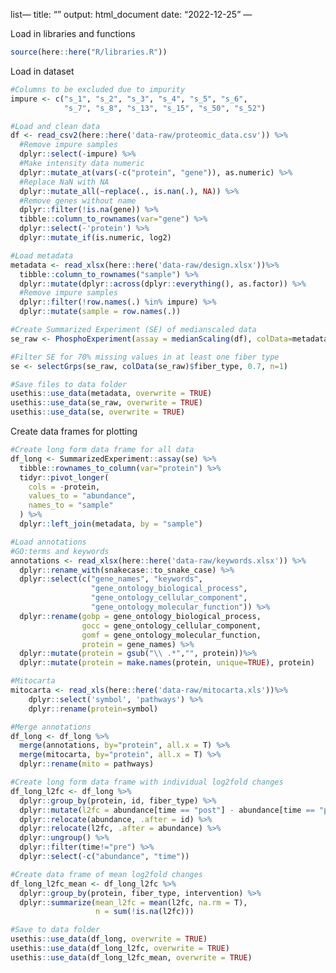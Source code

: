 list---
title: ""
output: html_document
date: "2022-12-25"
---

Load in libraries and functions
```r
source(here::here("R/libraries.R"))
```

Load in dataset
```r
#Columns to be excluded due to impurity
impure <- c("s_1", "s_2", "s_3", "s_4", "s_5", "s_6",
            "s_7", "s_8", "s_13", "s_15", "s_50", "s_52")

#Load and clean data
df <- read_csv2(here::here('data-raw/proteomic_data.csv')) %>% 
  #Remove impure samples
  dplyr::select(-impure) %>%
  #Make intensity data numeric
  dplyr::mutate_at(vars(-c("protein", "gene")), as.numeric) %>% 
  #Replace NaN with NA
  dplyr::mutate_all(~replace(., is.nan(.), NA)) %>% 
  #Remove genes without name
  dplyr::filter(!is.na(gene)) %>% 
  tibble::column_to_rownames(var="gene") %>% 
  dplyr::select(-'protein') %>% 
  dplyr::mutate_if(is.numeric, log2)

#Load metadata
metadata <- read_xlsx(here::here('data-raw/design.xlsx'))%>% 
  tibble::column_to_rownames("sample") %>% 
  dplyr::mutate(dplyr::across(dplyr::everything(), as.factor)) %>% 
  #Remove impure samples
  dplyr::filter(!row.names(.) %in% impure) %>% 
  dplyr::mutate(sample = row.names(.))

#Create Summarized Experiment (SE) of medianscaled data
se_raw <- PhosphoExperiment(assay = medianScaling(df), colData=metadata) 

#Filter SE for 70% missing values in at least one fiber type
se <- selectGrps(se_raw, colData(se_raw)$fiber_type, 0.7, n=1)

#Save files to data folder
usethis::use_data(metadata, overwrite = TRUE)
usethis::use_data(se_raw, overwrite = TRUE)
usethis::use_data(se, overwrite = TRUE)

```

Create data frames for plotting
```r
#Create long form data frame for all data
df_long <- SummarizedExperiment::assay(se) %>% 
  tibble::rownames_to_column(var="protein") %>% 
  tidyr::pivot_longer(
    cols = -protein,
    values_to = "abundance",
    names_to = "sample"
  ) %>% 
  dplyr::left_join(metadata, by = "sample")

#Load annotations
#GO:terms and keywords
annotations <- read_xlsx(here::here('data-raw/keywords.xlsx')) %>% 
  dplyr::rename_with(snakecase::to_snake_case) %>% 
  dplyr::select(c("gene_names", "keywords",
                  "gene_ontology_biological_process",
                  "gene_ontology_cellular_component",
                  "gene_ontology_molecular_function")) %>% 
  dplyr::rename(gobp = gene_ontology_biological_process,
                gocc = gene_ontology_cellular_component,
                gomf = gene_ontology_molecular_function,
                protein = gene_names) %>% 
  dplyr::mutate(protein = gsub("\\ .*","", protein))%>% 
  dplyr::mutate(protein = make.names(protein, unique=TRUE), protein)

#Mitocarta
mitocarta <- read_xls(here::here('data-raw/mitocarta.xls'))%>% 
    dplyr::select('symbol', 'pathways') %>% 
    dplyr::rename(protein=symbol)

#Merge annotations
df_long <- df_long %>% 
  merge(annotations, by="protein", all.x = T) %>% 
  merge(mitocarta, by="protein", all.x = T) %>% 
  dplyr::rename(mito = pathways)

#Create long form data frame with individual log2fold changes
df_long_l2fc <- df_long %>%
  dplyr::group_by(protein, id, fiber_type) %>%
  dplyr::mutate(l2fc = abundance[time == "post"] - abundance[time == "pre"]) %>%
  dplyr::relocate(abundance, .after = id) %>% 
  dplyr::relocate(l2fc, .after = abundance) %>%
  dplyr::ungroup() %>% 
  dplyr::filter(time!="pre") %>% 
  dplyr::select(-c("abundance", "time"))

#Create data frame of mean log2fold changes
df_long_l2fc_mean <- df_long_l2fc %>% 
  dplyr::group_by(protein, fiber_type, intervention) %>% 
  dplyr::summarize(mean_l2fc = mean(l2fc, na.rm = T),
                   n = sum(!is.na(l2fc)))

#Save to data folder
usethis::use_data(df_long, overwrite = TRUE)
usethis::use_data(df_long_l2fc, overwrite = TRUE)
usethis::use_data(df_long_l2fc_mean, overwrite = TRUE)
```


